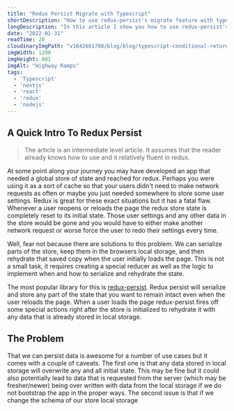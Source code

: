 ```yaml
---
title: "Redux Persist Migrate with Typescript"
shortDescription: "How to use redux-persist's migrate feature with typescript"
longDescription: "In this article I show you how to use redux-persist's migrate feature with typescript"
date: "2022-01-31"
readTime: 20
cloudinaryImgPath: "v1642661788/blog/blog/typescript-conditional-return-types/og-joshua-sortino-LqKhnDzSF-8-unsplash_qwnxqu.jpg"
imgWidth: 1200
imgHeight: 801
imgAlt: "Highway Ramps"
tags:
  - 'Typescript'
  - 'nextjs'
  - 'react'
  - 'redux'
  - 'nodejs'
---
```


## A Quick Intro To Redux Persist

> The article is an intermediate level article. It assumes that the reader already knows how to use and it relatively fluent in redux.

At some point along your journey you may have developed an app that needed a global store of state and reached for redux. Perhaps you were using it as a sort of cache so that your users didn't need to make network requests as often or maybe you just needed somewhere to store some user settings. Redux is great for these exact situations but it has a fatal flaw. Whenever a user reopens or reloads the page the redux store state is completely reset to its initial state. Those user settings and any other data in the store would be gone and you would have to either make another network request or worse force the user to redo their settings every time.

Well, fear not because there are solutions to this problem. We can serialize parts of the store, keep them in the browsers local storage, and then rehydrate that saved copy when the user initially loads the page. This is not a small task, it requires creating a special reducer as well as the logic to implement when and how to serialize and rehydrate the state.

The most popular library for this is [redux-persist](https://redux-persist-site.com). Redux persist will serialize and store any part of the state that you want to remain intact even when the user reloads the page. When a user loads the page redux-persist fires off some special actions right after the store is initialized to rehydrate it with any data that is already stored in local storage.


## The Problem

That we can persist data is awesome for a number of use cases but it comes with a couple of caveats. The first one is that any data stored in local storage will overwrite any and all initial state. This may be fine but it could also potentially lead to data that is requested from the server (which may be fresher/newer) being over written with data from the local storage if we do not bootstrap the app in the proper ways. The second issue is that if we change the schema of our store local storage 


